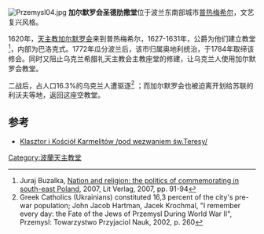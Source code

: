 [[Image:Przemysl04.jpg|thumb]]
'''加尔默罗会圣德肋撒堂'''位于波兰东南部城市[[普热梅希尔|普热梅希尔]]，文艺复兴风格。

1620年，[[天主教|天主教]][[加尔默罗会|加尔默罗会]]来到普热梅希尔，1627-1631年，公爵为他们建立教堂<ref name="Buzalka">Juraj Buzalka, [http://books.google.com/books?id=2S90QTLVnRQC&pg=PA91&dq=Juraj+Carmelite+Church&hl=en&ei=ONzZTML0Ls7ysga74OHnBw&sa=X&oi=book_result&ct=result&resnum=1&ved=0CCkQ6AEwAA#v=onepage&q&f=false Nation and religion: the politics of commemorating in south-east Poland], 2007, Lit Verlag, 2007, pp. 91-94</ref>，内部为巴洛克式。1772年瓜分波兰后，该市归属奥地利统治，于1784年取缔该修会。同时又阻止乌克兰希腊礼天主教会主教座堂的修建，让乌克兰人使用加尔默罗会教堂。

二战后，占人口16.3%的乌克兰人遭驱逐<ref>Greek Catholics (Ukrainians) constituted 16,3 percent of the city's pre-war population; John Jacob Hartman, Jacek Krochmal, "I remember every day: the Fate of the Jews of Przemysl During World War II", Przemysl: Towarzystwo Przyjaciol Nauk, 2002, p. 260</ref> ；而加尔默罗会也被迫离开划给苏联的利沃夫等地，返回这座空教堂。

== 参考 ==
{{reflist|colwidth=30em}}
*[https://web.archive.org/web/20091227110317/http://www.kki.pl/pioinf/przemysl/zabytki/koscioly/karmel/karmel.html Klasztor i Kościół Karmelitów /pod wezwaniem św.Teresy/] {{pl icon}}

{{Coord|49 |46 | 48 | N|22 |46 |16 |E|type:landmark_region:PL-PK_scale:4000|display=title}}

[[Category:波蘭天主教堂|Category:波蘭天主教堂]]